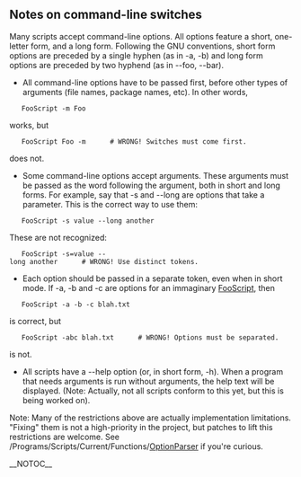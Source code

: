 {{ToC}}

==  Notes on command-line switches ==

Many scripts accept command-line options. All options feature a short, one-letter form, and a long form. Following the GNU conventions, short form options are preceded by a single hyphen (as in -a, -b) and long form options are preceded by two hyphend (as in --foo, --bar).

* All command-line options have to be passed first, before other types of arguments (file names, package names, etc). In other words,


    FooScript -m Foo 


works, but


    FooScript Foo -m      # WRONG! Switches must come first. 


does not.

* Some command-line options accept arguments. These arguments must be passed as the word following the argument, both in short and long forms. For example, say that -s and --long are options that take a parameter. This is the correct way to use them:


    FooScript -s value --long another 


These are not recognized:


    FooScript -s=value --long another      # WRONG! Use distinct tokens. 


* Each option should be passed in a separate token, even when in short mode. If -a, -b and -c are options for an immaginary [[FooScript]], then


    FooScript -a -b -c blah.txt 


is correct, but


    FooScript -abc blah.txt      # WRONG! Options must be separated. 


is not.

* All scripts have a --help option (or, in short form, -h). When a program that needs arguments is run without arguments, the help text will be displayed. (Note: Actually, not all scripts conform to this yet, but this is being worked on).

Note: Many of the restrictions above are actually implementation limitations. "Fixing" them is not a high-priority in the project, but patches to lift this restrictions are welcome. See /Programs/Scripts/Current/Functions/[[OptionParser]] if you're curious.

{{Handbook}}

__NOTOC__

